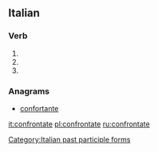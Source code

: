 ==Italian==

===Verb===
{{head|it|verb form}}

# {{inflection of|confrontare||2|p|pres|indc|lang=it}}
# {{inflection of|confrontare||2|p|impr|lang=it}}
# {{feminine plural of|confrontato|lang=it}}

===Anagrams===
* [[confortante#Italian|confortante]]

[[Category:Italian past participle forms]]

[[it:confrontate]]
[[pl:confrontate]]
[[ru:confrontate]]